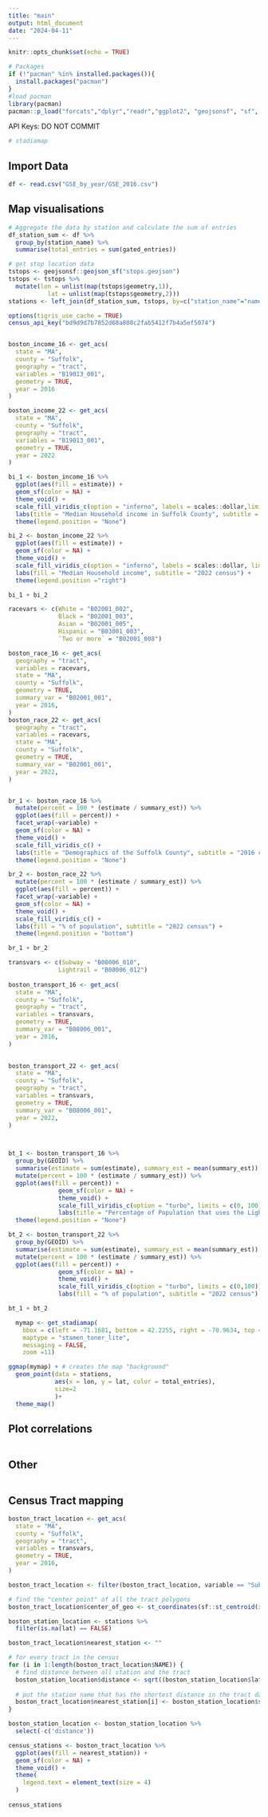 ```yaml
---
title: "main"
output: html_document
date: "2024-04-11"
---
```


```r
knitr::opts_chunk$set(echo = TRUE)
```


```r
# Packages
if (!"pacman" %in% installed.packages()){
  install.packages("pacman")
}
#load pacman
library(pacman)
pacman::p_load("forcats","dplyr","readr","ggplot2", "geojsonsf", "sf", "purrr", "ggmap", "ggthemes", "tidycensus", "scales", "patchwork","tidyverse")
```

API Keys: DO NOT COMMIT
```r
# stadiamap

```


## Import Data
```r
df <- read.csv("GSE_by_year/GSE_2016.csv")
```


## Map visualisations


```r
# Aggregate the data by station and calculate the sum of entries
df_station_sum <- df %>%
  group_by(station_name) %>%
  summarise(total_entries = sum(gated_entries))

# get stop location data
tstops <- geojsonsf::geojson_sf("stops.geojson")
tstops <- tstops %>% 
  mutate(lon = unlist(map(tstops$geometry,1)),
           lat = unlist(map(tstops$geometry,2)))
stations <- left_join(df_station_sum, tstops, by=c("station_name"="name"))
```

```r

options(tigris_use_cache = TRUE)
census_api_key("bd9d9d7b7852d68a808c2fab5412f7b4a5ef5074")


boston_income_16 <- get_acs(
  state = "MA",
  county = "Suffolk",
  geography = "tract",
  variables = "B19013_001",
  geometry = TRUE,
  year = 2016
)

boston_income_22 <- get_acs(
  state = "MA",
  county = "Suffolk",
  geography = "tract",
  variables = "B19013_001",
  geometry = TRUE,
  year = 2022
)

bi_1 <- boston_income_16 %>%
  ggplot(aes(fill = estimate)) + 
  geom_sf(color = NA) + 
  theme_void() +
  scale_fill_viridis_c(option = "inferno", labels = scales::dollar,limits = c(0,250000)) +
  labs(title = "Median Household income in Suffolk County", subtitle = "2016 census") +
  theme(legend.position = "None")

bi_2 <- boston_income_22 %>%
  ggplot(aes(fill = estimate)) + 
  geom_sf(color = NA) + 
  theme_void() +
  scale_fill_viridis_c(option = "inferno", labels = scales::dollar, limits = c(0,250000)) +
  labs(fill = "Median Household income", subtitle = "2022 census") +
  theme(legend.position ="right")

bi_1 + bi_2
```
```r
racevars <- c(White = "B02001_002", 
              Black = "B02001_003", 
              Asian = "B02001_005", 
              Hispanic = "B03001_003",
              `Two or more` = "B02001_008")

boston_race_16 <- get_acs(
  geography = "tract",
  variables = racevars,
  state = "MA",
  county = "Suffolk",
  geometry = TRUE,
  summary_var = "B02001_001",
  year = 2016,
) 
boston_race_22 <- get_acs(
  geography = "tract",
  variables = racevars,
  state = "MA",
  county = "Suffolk",
  geometry = TRUE,
  summary_var = "B02001_001",
  year = 2022,
)


br_1 <- boston_race_16 %>%
  mutate(percent = 100 * (estimate / summary_est)) %>%
  ggplot(aes(fill = percent)) +
  facet_wrap(~variable) +
  geom_sf(color = NA) +
  theme_void() + 
  scale_fill_viridis_c() + 
  labs(title = "Demographics of the Suffolk County", subtitle = "2016 census") +
  theme(legend.position = "None")

br_2 <- boston_race_22 %>%
  mutate(percent = 100 * (estimate / summary_est)) %>%
  ggplot(aes(fill = percent)) +
  facet_wrap(~variable) +
  geom_sf(color = NA) +
  theme_void() + 
  scale_fill_viridis_c() + 
  labs(fill = "% of population", subtitle = "2022 census") +
  theme(legend.position = "bottom")

br_1 + br_2
```

```r

transvars <- c(Subway = "B08006_010", 
              Lightrail = "B08006_012")
              
boston_transport_16 <- get_acs(
  state = "MA",
  county = "Suffolk",
  geography = "tract",
  variables = transvars,
  geometry = TRUE,
  summary_var = "B08006_001",
  year = 2016,
)

              
boston_transport_22 <- get_acs(
  state = "MA",
  county = "Suffolk",
  geography = "tract",
  variables = transvars,
  geometry = TRUE,
  summary_var = "B08006_001",
  year = 2022,
)



bt_1 <- boston_transport_16 %>%
  group_by(GEOID) %>% 
  summarise(estimate = sum(estimate), summary_est = mean(summary_est)) %>% 
  mutate(percent = 100 * (estimate / summary_est)) %>% 
  ggplot(aes(fill = percent)) +
              geom_sf(color = NA) +
              theme_void() + 
              scale_fill_viridis_c(option = "turbo", limits = c(0, 100)) + 
              labs(title = "Percentage of Population that uses the Lightrail/Subway", subtitle = "2016 census") +
  theme(legend.position = "None")

bt_2 <- boston_transport_22 %>%
  group_by(GEOID) %>% 
  summarise(estimate = sum(estimate), summary_est = mean(summary_est)) %>% 
  mutate(percent = 100 * (estimate / summary_est)) %>% 
  ggplot(aes(fill = percent)) +
              geom_sf(color = NA) +
              theme_void() + 
              scale_fill_viridis_c(option = "turbo", limits = c(0,100)) +
              labs(fill = "% of population", subtitle = "2022 census")

bt_1 + bt_2

```


```r
  mymap <- get_stadiamap(
    bbox = c(left = -71.1681, bottom = 42.2255, right = -70.9634, top = 42.4387), 
    maptype = "stamen_toner_lite",
    messaging = FALSE,
    zoom =11)
```

```r
ggmap(mymap) + # creates the map "background"
  geom_point(data = stations, 
             aes(x = lon, y = lat, color = total_entries), 
             size=2 
             )+
  theme_map()
```


## Plot correlations
```r


```


## Other
```r


```

## Census Tract mapping 
```r
boston_tract_location <- get_acs(
  state = "MA",
  county = "Suffolk",
  geography = "tract",
  variables = transvars,
  geometry = TRUE,
  year = 2016,
)

boston_tract_location <- filter(boston_tract_location, variable == "Subway")
```


```r
# find the "center point" of all the tract polygons
boston_tract_location$center_of_geo <- st_coordinates(sf::st_centroid(x = boston_tract_location$geometry))
```

```r
boston_station_location <- stations %>% 
  filter(is.na(lat) == FALSE)
```

```r
boston_tract_location$nearest_station <- ""

# for every tract in the census
for (i in 1:length(boston_tract_location$NAME)) {
  # find distance between all station and the tract
  boston_station_location$distance <- sqrt((boston_station_location$lat - boston_tract_location$center_of_geo[i, 2])^2 + (boston_station_location$lon - boston_tract_location$center_of_geo[i, 1])^2)
  
  # put the station name that has the shortest distance in the tract dataframe
  boston_tract_location$nearest_station[i] <- boston_station_location$station_name[boston_station_location$distance == min(boston_station_location$distance)]
}

boston_station_location <- boston_station_location %>% 
  select(-c('distance'))
```

```r
census_stations <- boston_tract_location %>% 
  ggplot(aes(fill = nearest_station)) +
  geom_sf(color = NA) + 
  theme_void() +
  theme(
    legend.text = element_text(size = 4)
  )
  
census_stations
```






